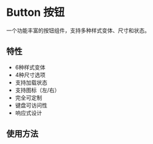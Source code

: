 
<Meta of={ButtonStories} />

# Button 按钮

一个功能丰富的按钮组件，支持多种样式变体、尺寸和状态。

## 特性

- 6种样式变体
- 4种尺寸选项
- 支持加载状态
- 支持图标（左/右）
- 完全可定制
- 键盘可访问性
- 响应式设计

## 使用方法
